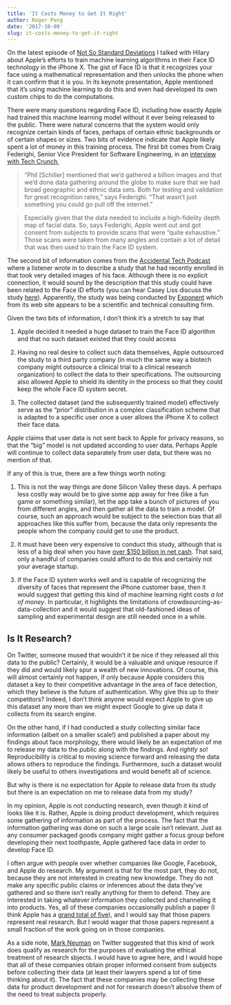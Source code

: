 ```yaml
---
title: 'It Costs Money to Get It Right'
author: Roger Peng
date: '2017-10-09'
slug: it-costs-money-to-get-it-right
---
```


On the latest episode of [Not So Standard Deviations](http://nssdeviations.com/46-uncanny-valley-of-stickerness) I talked with Hilary about Apple's efforts to train machine learning algorithms in their Face ID technology in the iPhone X. The gist of Face ID is that it recognizes your face using a mathematical representation and then unlocks the phone when it can confirm that it is you. In its keynote presentation, Apple mentioned that it's using machine learning to do this and even had developed its own custom chips to do the computations.

There were many questions regarding Face ID, including how exactly Apple had trained this machine learning model without it ever being released to the public. There were natural concerns that the system would only recognize certain kinds of faces, perhaps of certain ethnic backgrounds or of certain shapes or sizes. Two bits of evidence indicate that Apple likely spent a lot of money in this training process. The first bit comes from Craig Federighi, Senior Vice President for Software Engineering, in an [interview with Tech Crunch](https://techcrunch.com/2017/09/15/interview-apples-craig-federighi-answers-some-burning-questions-about-face-id/), 

> "Phil [Schiller] mentioned that we'd gathered a billion images and that we'd done data gathering around the globe to make sure that we had broad geographic and ethnic data sets. Both for testing and validation for great recognition rates," says Federighi. "That wasn’t just something you could go pull off the internet."

> Especially given that the data needed to include a high-fidelity depth map of facial data. So, says Federighi, Apple went out and got consent from subjects to provide scans that were "quite exhaustive." Those scans were taken from many angles and contain a lot of detail that was then used to train the Face ID system.

The second bit of information comes from the [Accidental Tech Podcast](http://atp.fm) where a listener wrote in to describe a study that he had recently enrolled in that took very detailed images of his face. Although there is no explicit connection, it would sound by the description that this study could have been related to the Face ID efforts (you can hear Casey Liss discuss the study [here](Accidental Tech Podcast: 240: Undefined Wait Period
https://overcast.fm/+CdQoBnmk/1:15:23)). Apparently, the study was being conducted by [Exponent](https://www.exponent.com) which from its web site appears to be a scientific and technical consulting firm. 

Given the two bits of information, I don't think it's a stretch to say that 

1. Apple decided it needed a huge dataset to train the Face ID algorithm and that no such dataset existed that they could access

2. Having no real desire to collect such data themselves, Apple outsourced the study to a third party company (in much the same way a biotech company might outsource a clinical trial to a clinical research organization) to collect the data to their specifications. The outsourcing also allowed Apple to shield its identity in the process so that they could keep the whole Face ID system secret.

3. The collected dataset (and the subsequently trained model) effectively serve as the "prior" distribution in a complex classification scheme that is adapted to a specific user once a user allows the iPhone X to collect their face data. 

Apple claims that user data is not sent back to Apple for privacy reasons, so that the "big" model is not updated according to user data. Perhaps Apple will continue to collect data separately from user data, but there was no mention of that. 

If any of this is true, there are a few things worth noting: 

1. This is not the way things are done Silicon Valley these days. A perhaps less costly way would be to give some app away for free (like a fun game or something similar), let the app take a bunch of pictures of you from different angles, and then gather all the data to train a model. Of course, such an approach would be subject to the selection bias that all approaches like this suffer from, because the data only represents the people whom the company could get to use the product. 

2. It must have been very expensive to conduct this study, although that is less of a big deal when you have [over $150 billion in net cash](https://www.aboveavalon.com/notes/2017/8/15/apple-has-the-best-business-model-for-generating-cash). That said, only a handful of companies could afford to do this and certainly not your average startup. 

3. If the Face ID system works well and is capable of recognizing the diversity of faces that represent the iPhone customer base, then it would suggest that getting this kind of machine learning right *costs a lot of money*. In particular, it highlights the limitations of crowdsourcing-as-data-collection and it would suggest that old-fashioned ideas of sampling and experimental design are still needed once in a while.

## Is It Research?

On Twitter, someone mused that wouldn't it be nice if they released all this data to the public? Certainly, it would be a valuable and unique resource if they did and would likely spur a wealth of new innovations. Of course, this will almost certainly not happen, if only because Apple considers this dataset a key to their competitive advantage in the area of face detection, which they believe is the future of authentication. Why give this up to their competitors? Indeed, I don't think anyone would expect Apple to give up this dataset any more than we might expect Google to give up data it collects from its search engine. 

On the other hand, if I had conducted a study collecting similar face information (albeit on a smaller scale!) and published a paper about my findings about face morphology, there would likely be an expectation of me to release my data to the public along with the findings. And *rightly so*! Reproducibility is critical to moving science forward and releasing the data allows others to reproduce the findings. Furthermore, such a dataset would likely be useful to others investigations and would benefit all of science.

But why is there is no expectation for Apple to release data from its study but there is an expectation on me to release data from my study?

In my opinion, Apple is not conducting research, even though it kind of looks like it is. Rather, Apple is doing product development, which requires some gathering of information as part of the process. The fact that the information gathering was done on such a large scale isn't relevant. Just as any consumer packaged goods company might gather a focus group before developing their next toothpaste, Apple gathered face data in order to develop Face ID. 

I often argue with people over whether companies like Google, Facebook, and Apple do research. My argument is that for the most part, they do not, because they are not interested in creating new knowledge. They do not make any specific public claims or inferences about the data they've gathered and so there isn't really anything for them to defend. They are interested in taking whatever information they collected and channeling it into products. Yes, all of these companies occasionally publish a paper (I think Apple has a [grand total of five](https://machinelearning.apple.com)), and I would say that those papers represent real research. But I would wager that those papers represent a small fraction of the work going on in those companies.

As a side note, [Mark Neuman](https://twitter.com/mdneuman) on Twitter suggested that this kind of work does qualify as research for the purposes of evaluating the ethical treatment of research sbjects. I would have to agree here, and I would hope that all of these companies obtain proper informed consent from subjects before collecting their data (at least their lawyers spend a lot of time thinking about it). The fact that these companies may be collecting these data for product development and not for research doesn't absolve them of the need to treat subjects properly. 









